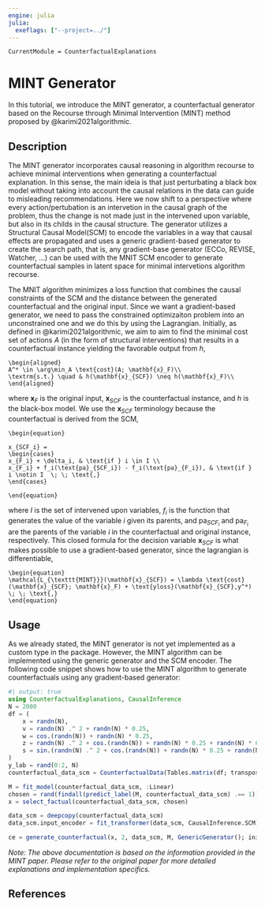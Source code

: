 ```yaml
---
engine: julia
julia: 
  exeflags: ["--project=../"]
---
```


```@meta
CurrentModule = CounterfactualExplanations 
```

# MINT Generator

In this tutorial, we introduce the MINT generator, a counterfactual generator based on the Recourse through Minimal
Intervention (MINT) method proposed by @karimi2021algorithmic.

```{=commonmark}
!!! note
    There is currently no custom type for this generator, because we anticipate changes to the API for composable generators. This tutorial explains how counterfactuals can nonetheless be generated consistently with the framework proposed by @karimi2021algorithmic
```

## Description

The MINT generator incorporates causal reasoning in algorithm recourse to achieve minimal interventions when generating a counterfactual explanation. In this sense, the main ideia is that just perturbating a black box model without taking into account the causal relations in the data can guide to misleading recommendations. Here we now shift to a perspective where every action/pertubation is an intervetion in the causal graph of the problem, thus the change is not made just in the intervened upon variable, but also in its childs in the causal structure. The generator utilizes a Structural Causal Model(SCM) to encode the variables in a way that causal effects are propagated and uses a generic gradient-based generator to create the search path, that is, any gradient-base generator (ECCo, REVISE, Watcher, ...) can be used with the MNIT SCM encoder to generate counterfactual samples in latent space for minimal intervetions algorithm recourse.

The MNIT algorithm minimizes a loss function that combines the causal constraints of the SCM and the distance between the generated counterfactual and the original input. Since we want a gradient-based generator, we need to pass the constrained optimizaiton problem into an unconstrained one and we do this by using the Lagrangian. Initially, as defined in @karimi2021algorithmic, we aim to aim to find the minimal cost set of actions $A$ (in the form of structural interventions) that results in a counterfactual instance yielding the favorable output from $h$,

``` math
\begin{aligned}
A^* \in \arg\min_A \text{cost}(A; \mathbf{x}_F)\\
\textrm{s.t.} \quad & h(\mathbf{x}_{SCF}) \neq h(\mathbf{x}_F)\\
\end{aligned}
```

where $\mathbf{x}_F$ is the original input, $\mathbf{x}_{SCF}$ is the counterfactual instance, and $h$ is the black-box model. We use the $\mathbf{x}_{SCF}$ terminology because the counterfactual is derived from the SCM,

``` math
\begin{equation}

x_{SCF_i} = 
\begin{cases}
x_{F_i} + \delta_i, & \text{if } i \in I \\
x_{F_i} + f_i(\text{pa}_{SCF_i}) - f_i(\text{pa}_{F_i}), & \text{if } i \notin I  \; \; \text{,}
\end{cases} 

\end{equation}
```

where $I$ is the set of intervened upon variables, $f_i$ is the function that generates the value of the variable $i$ given its parents, and $\text{pa}_{SCF_i}$ and $\text{pa}_{F_i}$ are the parents of the variable $i$ in the counterfactual and original instance, respectively. This closed formula for the decision variable $\mathbf{x}_{SCF}$ is what makes possible to use a gradient-based generator, since the lagrangian is differentiable,

``` math
\begin{equation}
\mathcal{L_{\texttt{MINT}}}(\mathbf{x}_{SCF}) = \lambda \text{cost}(\mathbf{x}_{SCF}; \mathbf{x}_F) + \text{yloss}(\mathbf{x}_{SCF},y^*) \; \; \text{,}
\end{equation}
```

## Usage

As we already stated, the MINT generator is not yet implemented as a custom type in the package. However, the MINT algorithm can be implemented using the generic generator and the SCM encoder. The following code snippet shows how to use the MINT algorithm to generate counterfactuals using any gradient-based generator:

```julia
#| output: true
using CounterfactualExplanations, CausalInference
N = 2000
df = (
    x = randn(N), 
    v = randn(N) .^ 2 + randn(N) * 0.25, 
    w = cos.(randn(N)) + randn(N) * 0.25, 
    z = randn(N) .^ 2 + cos.(randn(N)) + randn(N) * 0.25 + randn(N) * 0.25, 
    s = sin.(randn(N) .^ 2 + cos.(randn(N)) + randn(N) * 0.25 + randn(N) * 0.25) + randn(N) * 0.25
)
y_lab = rand(0:2, N)
counterfactual_data_scm = CounterfactualData(Tables.matrix(df; transpose=true), y_lab)

M = fit_model(counterfactual_data_scm, :Linear)
chosen = rand(findall(predict_label(M, counterfactual_data_scm) .== 1))
x = select_factual(counterfactual_data_scm, chosen)

data_scm = deepcopy(counterfactual_data_scm)
data_scm.input_encoder = fit_transformer(data_scm, CausalInference.SCM)

ce = generate_counterfactual(x, 2, data_scm, M, GenericGenerator(); initialization=:identity)
```


*Note: The above documentation is based on the information provided in the MINT paper. Please refer to the original paper for more detailed explanations and implementation specifics.*

## References